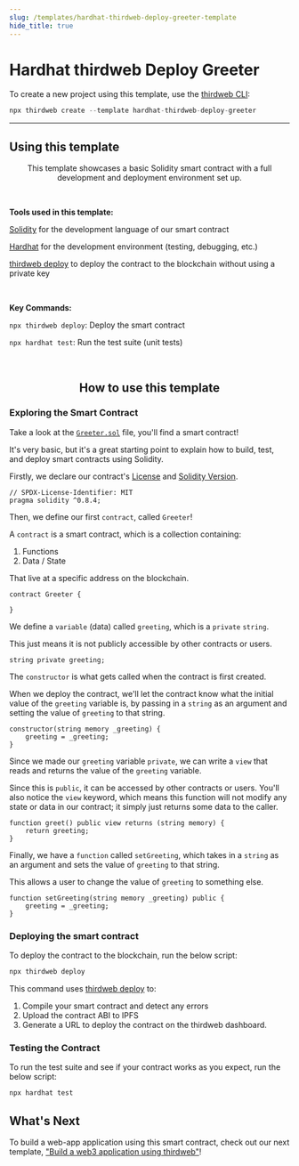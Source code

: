 ```yaml
---
slug: /templates/hardhat-thirdweb-deploy-greeter-template
hide_title: true
---
```



# Hardhat thirdweb Deploy Greeter

To create a new project using this template, use the [thirdweb CLI](/thirdweb-deploy/thirdweb-cli):

```jsx
npx thirdweb create --template hardhat-thirdweb-deploy-greeter
```

<div
  style={{
    display: "flex",
    flexDirection: "row",
    gap: "2%",
    marginBottom: 32,
    width: "100%",
    alignItems: "center",
    justifyContent: "center",
    marginTop: 16,
  }}
>
  <ViewCodeButton
    link="https://github.com/thirdweb-example/hardhat-thirdweb-deploy-greeter"
    name="hardhat-thirdweb-deploy-greeter"
  />
</div>

---

## Using this template

<p align="center">
  This template showcases a basic Solidity smart contract with a full
  development and deployment environment set up.
</p>

<br />

<b>Tools used in this template: </b>

[Solidity](https://docs.soliditylang.org/en/v0.8.14/) for the development language of our smart contract

[Hardhat](https://hardhat.org/) for the development environment (testing, debugging, etc.)

[thirdweb deploy](https://portal.thirdweb.com/thirdweb-deploy) to deploy the contract to the blockchain without using a private key

<br />

<b>Key Commands: </b>

`npx thirdweb deploy`: Deploy the smart contract

`npx hardhat test`: Run the test suite (unit tests)

<br />

<h2 align="center">How to use this template</h2>

<h3 align="left">
  <b>Exploring the Smart Contract</b>
</h3>

Take a look at the [`Greeter.sol`](./contracts/Greeter.sol) file, you'll find a smart contract!

It's very basic, but it's a great starting point to explain how to build, test, and deploy smart contracts using Solidity.

Firstly, we declare our contract's [License](https://spdx.org/licenses/) and [Solidity Version](https://github.com/ethereum/solidity/releases).

```solidity
// SPDX-License-Identifier: MIT
pragma solidity ^0.8.4;
```

Then, we define our first `contract`, called `Greeter`!

A `contract` is a smart contract, which is a collection containing:

1. Functions
2. Data / State

That live at a specific address on the blockchain.

```solidity
contract Greeter {

}
```

We define a `variable` (data) called `greeting`, which is a `private` `string`.

This just means it is not publicly accessible by other contracts or users.

```solidity
string private greeting;
```

The `constructor` is what gets called when the contract is first created.

When we deploy the contract, we'll let the contract know what the initial value of the `greeting` variable is, by passing in a `string` as an argument and setting the value of `greeting` to that string.

```
constructor(string memory _greeting) {
    greeting = _greeting;
}
```

Since we made our `greeting` variable `private`, we can write a `view` that reads and returns the value of the `greeting` variable.

Since this is `public`, it can be accessed by other contracts or users. You'll also notice the `view` keyword, which means this function will not modify any state or data in our contract; it simply just returns some data to the caller.

```solidity
function greet() public view returns (string memory) {
    return greeting;
}
```

Finally, we have a `function` called `setGreeting`, which takes in a `string` as an argument and sets the value of `greeting` to that string.

This allows a user to change the value of `greeting` to something else.

```solidity
function setGreeting(string memory _greeting) public {
    greeting = _greeting;
}
```

<h3 align="left">
  <b>Deploying the smart contract</b>
</h3>

To deploy the contract to the blockchain, run the below script:

```bash
npx thirdweb deploy
```

This command uses [thirdweb deploy](https://portal.thirdweb.com/thirdweb-deploy) to:

1. Compile your smart contract and detect any errors
2. Upload the contract ABI to IPFS
3. Generate a URL to deploy the contract on the thirdweb dashboard.

<h3 align="left">
  <b>Testing the Contract</b>
</h3>

To run the test suite and see if your contract works as you expect, run the below script:

```bash
npx hardhat test
```

## What's Next

To build a web-app application using this smart contract, check out our next template, ["Build a web3 application using thirdweb"](https://replit.com/@thirdweb-dev/Build-a-web3-Application-using-thirdweb)!
